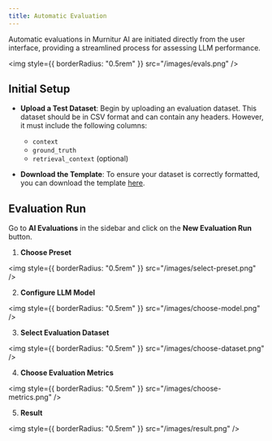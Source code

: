 ```yaml
---
title: Automatic Evaluation
---
```


Automatic evaluations in Murnitur AI are initiated directly from the user interface, providing a streamlined process for assessing LLM performance.

<img style={{ borderRadius: "0.5rem" }} src="/images/evals.png" />

## Initial Setup

- **Upload a Test Dataset**: Begin by uploading an evaluation dataset. This dataset should be in CSV format and can contain any headers. However, it must include the following columns:

  - `context`
  - `ground_truth`
  - `retrieval_context` (optional)

- **Download the Template**: To ensure your dataset is correctly formatted, you can download the template [here](#).

## Evaluation Run

Go to **AI Evaluations** in the sidebar and click on the **New Evaluation Run** button.

1. **Choose Preset**

<img style={{ borderRadius: "0.5rem" }} src="/images/select-preset.png" />

2. **Configure LLM Model**

<img style={{ borderRadius: "0.5rem" }} src="/images/choose-model.png" />

3. **Select Evaluation Dataset**

<img style={{ borderRadius: "0.5rem" }} src="/images/choose-dataset.png" />

4. **Choose Evaluation Metrics**

<img style={{ borderRadius: "0.5rem" }} src="/images/choose-metrics.png" />

5. **Result**

<img style={{ borderRadius: "0.5rem" }} src="/images/result.png" />
